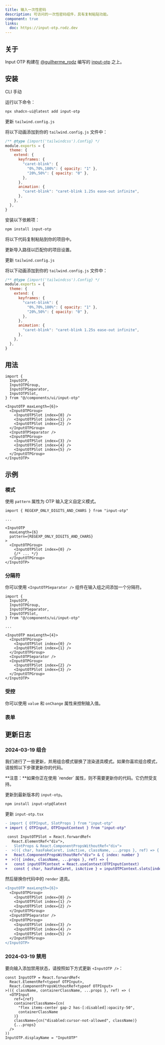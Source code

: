 ```yaml
---
title: 输入一次性密码
description: 可访问的一次性密码组件，具有复制粘贴功能。
component: true
links:
  doc: https://input-otp.rodz.dev
---
```


<ComponentPreview name="input-otp-demo" description="一个 6 位数的一次性密码输入。" />

## 关于

Input OTP 构建在 [@guilherme\_rodz](https://twitter.com/guilherme_rodz) 编写的 [input-otp](https://github.com/guilherme\_rodz/input-otp) 之上。

## 安装

<Tabs defaultValue="cli">

<TabsList>
  <TabsTrigger value="cli">CLI</TabsTrigger>
  <TabsTrigger value="manual">手动</TabsTrigger>
</TabsList>
<TabsContent value="cli">

<Steps>

<Step>运行以下命令：</Step>

```bash
npx shadcn-ui@latest add input-otp
```

<Step>更新 `tailwind.config.js`</Step>

将以下动画添加到你的 `tailwind.config.js` 文件中：

```js showLineNumbers title="tailwind.config.js" {6-9,12}
/** @type {import('tailwindcss').Config} */
module.exports = {
  theme: {
    extend: {
      keyframes: {
        "caret-blink": {
          "0%,70%,100%": { opacity: "1" },
          "20%,50%": { opacity: "0" },
        },
      },
      animation: {
        "caret-blink": "caret-blink 1.25s ease-out infinite",
      },
    },
  },
}
```

</Steps>

</TabsContent>

<TabsContent value="manual">

<Steps>

<Step>安装以下依赖项：</Step>

```bash
npm install input-otp
```

<Step>将以下代码复制粘贴到你的项目中。</Step>

<ComponentSource name="input-otp" />

<Step>更新导入路径以匹配你的项目设置。</Step>

<Step>更新 `tailwind.config.js`</Step>

将以下动画添加到你的 `tailwind.config.js` 文件中：

```js showLineNumbers title="tailwind.config.js" {6-9,12}
/** @type {import('tailwindcss').Config} */
module.exports = {
  theme: {
    extend: {
      keyframes: {
        "caret-blink": {
          "0%,70%,100%": { opacity: "1" },
          "20%,50%": { opacity: "0" },
        },
      },
      animation: {
        "caret-blink": "caret-blink 1.25s ease-out infinite",
      },
    },
  },
}
```

</Steps>

</TabsContent>

</Tabs>

## 用法

```tsx
import {
  InputOTP,
  InputOTPGroup,
  InputOTPSeparator,
  InputOTPSlot,
} from "@/components/ui/input-otp"
```

```tsx
<InputOTP maxLength={6}>
  <InputOTPGroup>
    <InputOTPSlot index={0} />
    <InputOTPSlot index={1} />
    <InputOTPSlot index={2} />
  </InputOTPGroup>
  <InputOTPSeparator />
  <InputOTPGroup>
    <InputOTPSlot index={3} />
    <InputOTPSlot index={4} />
    <InputOTPSlot index={5} />
  </InputOTPGroup>
</InputOTP>
```

## 示例

### 模式

使用 `pattern` 属性为 OTP 输入定义自定义模式。

<ComponentPreview
  name="input-otp-pattern"
  description="一个带有字母数字模式的 OTP 输入。"
/>

```tsx showLineNumbers {1,7}
import { REGEXP_ONLY_DIGITS_AND_CHARS } from "input-otp"

...

<InputOTP
  maxLength={6}
  pattern={REGEXP_ONLY_DIGITS_AND_CHARS}
>
  <InputOTPGroup>
    <InputOTPSlot index={0} />
    {/* ... */}
  </InputOTPGroup>
</InputOTP>
```

### 分隔符

你可以使用 `<InputOTPSeparator />` 组件在输入组之间添加一个分隔符。

<ComponentPreview
  name="input-otp-separator"
  description="带有自定义分隔符的 OTP 输入。"
/>

```tsx showLineNumbers {4,15}
import {
  InputOTP,
  InputOTPGroup,
  InputOTPSeparator,
  InputOTPSlot,
} from "@/components/ui/input-otp"

...

<InputOTP maxLength={4}>
  <InputOTPGroup>
    <InputOTPSlot index={0} />
    <InputOTPSlot index={1} />
  </InputOTPGroup>
  <InputOTPSeparator />
  <InputOTPGroup>
    <InputOTPSlot index={2} />
    <InputOTPSlot index={3} />
  </InputOTPGroup>
</InputOTP>
```

### 受控

你可以使用 `value` 和 `onChange` 属性来控制输入值。

<ComponentPreview name="input-otp-controlled" />

### 表单

<ComponentPreview name="input-otp-form" />

## 更新日志

### 2024-03-19 组合

我们进行了一些更新，并用组合模式替换了渲染道具模式。如果你喜欢组合模式，请按照以下步骤更新你的代码。

<Callout className="mt-6">
  **注意：**如果你正在使用
  `render` 属性，则不需要更新你的代码。它仍然受支持。
</Callout>

<Steps>

<Step>更新到最新版本的 `input-otp`。</Step>

```bash
npm install input-otp@latest
```

<Step>更新 `input-otp.tsx`</Step>

```diff showLineNumbers title="input-otp.tsx" {2,8-11}
- import { OTPInput, SlotProps } from "input-otp"
+ import { OTPInput, OTPInputContext } from "input-otp"

 const InputOTPSlot = React.forwardRef<
   React.ElementRef<"div">,
-   SlotProps & React.ComponentPropsWithoutRef<"div">
-  >(({ char, hasFakeCaret, isActive, className, ...props }, ref) => {
+   React.ComponentPropsWithoutRef<"div"> & { index: number }
+  >(({ index, className, ...props }, ref) => {
+   const inputOTPContext = React.useContext(OTPInputContext)
+   const { char, hasFakeCaret, isActive } = inputOTPContext.slots[index]
```

<Step>然后替换你代码中的 `render` 道具。</Step>

```diff showLineNumbers {2-12}
<InputOTP maxLength={6}>
  <InputOTPGroup>
    <InputOTPSlot index={0} />
    <InputOTPSlot index={1} />
    <InputOTPSlot index={2} />
  </InputOTPGroup>
  <InputOTPSeparator />
  <InputOTPGroup>
    <InputOTPSlot index={3} />
    <InputOTPSlot index={4} />
    <InputOTPSlot index={5} />
  </InputOTPGroup>
</InputOTP>
```

</Steps>

### 2024-03-19 禁用

要向输入添加禁用状态，请按照如下方式更新 `<InputOTP />`：

```tsx showLineNumbers title="input-otp.tsx" {4,7-11}
const InputOTP = React.forwardRef<
  React.ElementRef<typeof OTPInput>,
  React.ComponentPropsWithoutRef<typeof OTPInput>
>(({ className, containerClassName, ...props }, ref) => (
  <OTPInput
    ref={ref}
    containerClassName={cn(
      "flex items-center gap-2 has-[:disabled]:opacity-50",
      containerClassName
    )}
    className={cn("disabled:cursor-not-allowed", className)}
    {...props}
  />
))
InputOTP.displayName = "InputOTP"
```